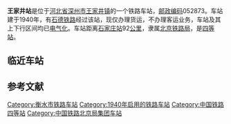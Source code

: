 {{noteTA
|1=zh-cn:始发车次; zh-hk:列車班次;
|2=zh-cn:车次; zh-hk:班次;
}}
{{Infobox China railway station
|车站名称 = 王家井站
|图片 = Wangjiajing Railway Station (20160615122105).jpg
|图片介绍 = 王家井站货场
|其他名称= 
|车站名称拼音=Wangjiajing Zhan
|英文名称=Wangjiajing Railway Station
|车站代码 = 26156<ref>{{cite book|title=中华人民共和国铁路车站代码（GB/T 10302-2010）|publisher=中国标准出版社|year=2010|isbn=155066140495|ignore-isbn-error=true|pages=37}}</ref>
|电报码 = WIP<ref>{{cite book|author=铁道部电子计算技术中心, 铁道部运输局|title=铁路车站站名代码表：TMIS使用|publisher=中国铁道出版社|location=北京|year=1998|isbn=9787113030995|pages=49}}</ref>
|拼音码 = WJJ
|车站类型= 货运站
|始建时间=
|开通运营= 1940年
|车站位置 =[[中华人民共和国|中华人民共和国]][[河北省|河北省]][[衡水市|衡水市]][[深州市|深州市]][[王家井镇_(深州市)|王家井镇]]
|坐标 = {{Coord|37|49|37|N|115|22|51|E|format=dms|display=inline,title|type:railwaystation_region:CN}}
|归属 = [[中国铁路北京局集团|北京铁路局]]
|使用状态= 使用中
|线路 = [[石德铁路|石德铁路]]
|车站等级 = [[四等站_(中鐵)|四等站]]
|月台数目 = 2
|侧式站台=1
|岛式站台=1
|站台面 = 3	
|股道数目 =5
|正线= 2
|到发线= 3
|其它线= 2
|网站 = }}
{{BS-map|title=王家井站路轨及月台配置示意图|navbar=Rdt_demo|map=
\\CONTg\CONTg~~[[石德铁路|石德铁路]][[下行线|下]]、[[上行线|上行线]][[石家庄站|石家庄站]]方向
\\STR!~STRc2\ABZg3
\\ABZg+1\STRc4!~STR
\\STRc2\ABZg3\ABZg2\STRc3
\\STR+1\STRc4!~STR\STR!~STRc1\STR+4
\\STR\STR\STR\STR
\\STR\STR\STR\STR
\\STR\STR\STR\STR
\\STR\STR\STR\STR
\\STR\STR\STR\STR
\\STR\STR\STR\STR
\\STR\STR\STR\STR
\STRc2\ABZg3\STR\STR\STR
STRc2\STR3+1\STRc4!~STR+BSl\STR+BSr\STR\STR+BSl
STR+1\STRc4\STR+BSl\STR+BSr\STR\STR+BSl
STR\\STR+BSl\STR+BSr\STR\STR+BSl
STR\\STR+BSl\STR+BSr\STR\STR+BSl
STR\\STR+BSl\STR+BSr\STR\STR+BSl
STR\\STR+BSl\STR+BSr\STR\STR+BSl
STR+BSr\\STR\STR\STR\STR
STR+BSr\\STR\STR\STR\STR
STR2\STRc3\STR\STR\STR\STR
STRc1\STR2+4\STRc3!~STR\STR\STR\STR
\STRc1\ABZ2+4g\STRc3!~STR\STR!~STRc2\STR3
\\STRc1\ABZg+4\ABZg+1\STRc4
\\ABZg2\STRc3!~STR
\\STR!~STRc1\ABZg+4
\\CONTf\CONTf~~[[石德铁路|石德铁路]][[下行线|下]]、[[上行线|上行线]][[德州站|德州站]]方向
}}
'''王家井站'''是位于[[河北省|河北省]][[深州市|深州市]][[王家井镇_(深州市)|王家井镇]]的一个铁路车站，[[邮政编码|邮政编码]]052873。车站建于1940年，有[[石德铁路|石德铁路]]经过该站，现仅办理货运，不办理客运业务，车站及其上下行区间均已[[电气化|电气化]]。车站距离[[石家庄站|石家庄站]]92[[公里|公里]]，隶属[[中国铁路北京局集团|北京铁路局]]，是[[四等站_(中铁)|四等站]]。
==临近车站==
{{start rail box|[[File:China_Railways.svg|16px]] [[中華人民共和國鐵路運輸|中国铁路]]}}
{{s-inop|[[前磨头站|前磨头站]]}}
{{s-line|[[石德铁路|石德铁路]]}}
{{s-inop|[[辛集站|辛集站]]<br><s>[[束新站|束新站]]</s>(已撤销)}}
{{end box}}
== 参考文献 ==
{{Reflist}}
{{石德铁路}}
{{铁路车站小作品}}
{{河北小作品}}

[[Category:衡水市铁路车站|Category:衡水市铁路车站]]
[[Category:1940年启用的铁路车站|Category:1940年启用的铁路车站]]
[[Category:中国铁路四等站|Category:中国铁路四等站]]
[[Category:中国铁路北京局集团车站|Category:中国铁路北京局集团车站]]